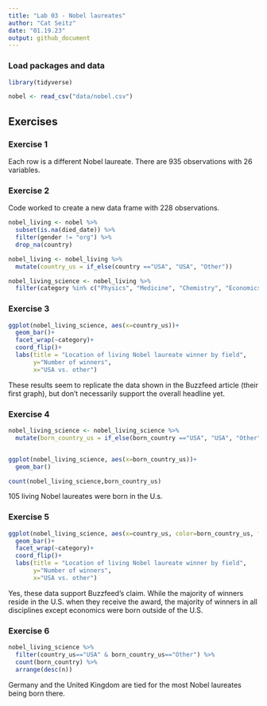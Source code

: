 ```yaml
---
title: "Lab 03 - Nobel laureates"
author: "Cat Seitz"
date: "01.19.23"
output: github_document
---
```


### Load packages and data

```r
library(tidyverse) 
```

```r
nobel <- read_csv("data/nobel.csv")
```

## Exercises

### Exercise 1

Each row is a different Nobel laureate. There are 935 observations with 26 variables. 

### Exercise 2

Code worked to create a new data frame with 228 observations. 

``` r

nobel_living <- nobel %>% 
  subset(is.na(died_date)) %>%
  filter(gender != "org") %>%
  drop_na(country)

```

```r

nobel_living <- nobel_living %>%
  mutate(country_us = if_else(country =="USA", "USA", "Other"))

nobel_living_science <- nobel_living %>%
  filter(category %in% c("Physics", "Medicine", "Chemistry", "Economics"))
```


### Exercise 3

```r

ggplot(nobel_living_science, aes(x=country_us))+
  geom_bar()+
  facet_wrap(~category)+
  coord_flip()+
  labs(title = "Location of living Nobel laureate winner by field",
       y="Number of winners",
       x="USA vs. other")

```

These results seem to replicate the data shown in the Buzzfeed article (their first graph), but don't necessarily support the overall headline yet. 

### Exercise 4

```r

nobel_living_science <- nobel_living_science %>%
  mutate(born_country_us = if_else(born_country =="USA", "USA", "Other"))


ggplot(nobel_living_science, aes(x=born_country_us))+
  geom_bar()

count(nobel_living_science,born_country_us)

```

105 living Nobel laureates were born in the U.s. 

### Exercise 5

```r

ggplot(nobel_living_science, aes(x=country_us, color=born_country_us, fill=born_country_us))+
  geom_bar()+
  facet_wrap(~category)+
  coord_flip()+
  labs(title = "Location of living Nobel laureate winner by field",
       y="Number of winners",
       x="USA vs. other")

```

Yes, these data support Buzzfeed's claim. While the majority of winners reside in the U.S. when they receive the award, the majority of winners in all disciplines except economics were born outside of the U.S. 

### Exercise 6

```r

nobel_living_science %>% 
  filter(country_us=="USA" & born_country_us=="Other") %>%
  count(born_country) %>%
  arrange(desc(n))

```

Germany and the United Kingdom are tied for the most Nobel laureates being born there. 


